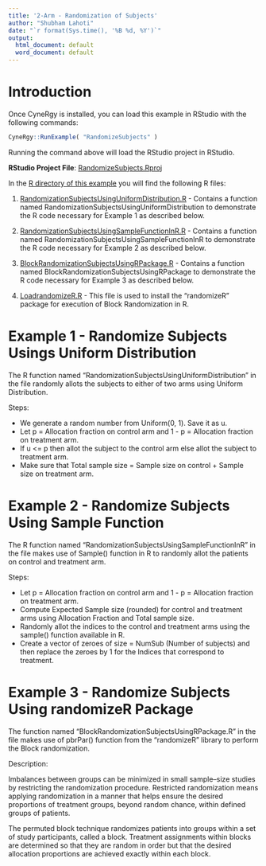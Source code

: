 ```yaml
---
title: '2-Arm - Randomization of Subjects'
author: "Shubham Lahoti"
date: "`r format(Sys.time(), '%B %d, %Y')`"
output:
  html_document: default
  word_document: default
---
```


# Introduction

Once CyneRgy is installed, you can load this example in RStudio with the following commands:
```r
CyneRgy::RunExample( "RandomizeSubjects" )
```

Running the command above will load the RStudio project in RStudio. 

**RStudio Project File**: [RandomizeSubjects.Rproj](https://github.com/Cytel-Inc/CyneRgy/blob/main/inst/Examples/RandomizeSubjects/RandomizeSubjects.Rproj)

In the [R directory of this example](https://github.com/Cytel-Inc/CyneRgy/tree/main/inst/Examples/RandomizeSubjects/R) you will find the following R files:

1. [RandomizationSubjectsUsingUniformDistribution.R](https://github.com/Cytel-Inc/CyneRgy/blob/main/inst/Examples/RandomizeSubjects/R/RandomizationSubjectsUsingUniformDistribution.R) - Contains a function named RandomizationSubjectsUsingUniformDistribution to demonstrate the R code necessary for Example 1 as described below.

2. [RandomizationSubjectsUsingSampleFunctionInR.R](https://github.com/Cytel-Inc/CyneRgy/blob/main/inst/Examples/RandomizeSubjects/R/RandomizationSubjectsUsingSampleFunctionInR.R) - Contains a function named RandomizationSubjectsUsingSampleFunctionInR to demonstrate the R code necessary for Example 2 as described below.

3. [BlockRandomizationSubjectsUsingRPackage.R](https://github.com/Cytel-Inc/CyneRgy/blob/main/inst/Examples/RandomizeSubjects/R/BlockRandomizationSubjectsUsingRPackage.R) - Contains a function named BlockRandomizationSubjectsUsingRPackage to demonstrate the R code necessary for Example 3 as described below.

4. [LoadrandomizeR.R](https://github.com/Cytel-Inc/CyneRgy/blob/main/inst/Examples/RandomizeSubjects/R/LoadRandomizeR.R) - This file is used to install the "randomizeR" package for execution of Block Randomization in R.

# Example 1 - Randomize Subjects Usings Uniform Distribution

The R function named "RandomizationSubjectsUsingUniformDistribution" in the file randomly allots the subjects to either of two arms using Uniform Distribution.

Steps:

- We generate a random number from Uniform(0, 1). Save it as u.
- Let p = Allocation fraction on control arm and 1 - p = Allocation fraction on treatment arm.
- If u <= p then allot the subject to the control arm else allot the subject to treatment arm.
- Make sure that Total sample size = Sample size on control + Sample size on treatment arm.

# Example 2 - Randomize Subjects Using Sample Function

The R function named "RandomizationSubjectsUsingSampleFunctionInR" in the file makes use of Sample() function in R to randomly allot the patients on control and treatment arm.

Steps:

- Let p = Allocation fraction on control arm and 1 - p = Allocation fraction on treatment arm.
- Compute Expected Sample size (rounded) for control and treatment arms using Allocation Fraction and Total sample size.
- Randomly allot the indices to the control and treatment arms using the sample() function available in R.
- Create a vector of zeroes of size = NumSub (Number of subjects) and then replace the zeroes by 1 for the Indices that correspond to treatment. 

# Example 3 - Randomize Subjects Using randomizeR Package

The function named "BlockRandomizationSubjectsUsingRPackage.R" in the file makes use of pbrPar() function from the "randomizeR" library to perform the Block randomization.

Description: 

Imbalances between groups can be minimized in small sample–size studies by restricting the randomization procedure. Restricted randomization means applying randomization in a manner that helps ensure the desired proportions of treatment groups, beyond random chance, within defined groups of patients.

The permuted block technique randomizes patients into groups within a set of study participants, called a block. 
Treatment assignments within blocks are determined so that they are random in order but that the desired allocation proportions are achieved exactly within each block.
